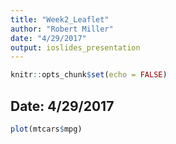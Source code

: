 ```yaml
---
title: "Week2_Leaflet"
author: "Robert Miller"
date: "4/29/2017"
output: ioslides_presentation
---
```


```r
knitr::opts_chunk$set(echo = FALSE)
```

## Date: 4/29/2017
```r
plot(mtcars$mpg)

```